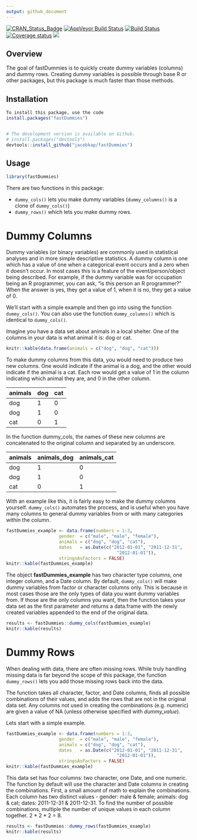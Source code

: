 ```yaml
---
output: github_document
---
```



[![CRAN_Status_Badge](http://www.r-pkg.org/badges/version/fastDummies)](https://cran.r-project.org/package=fastDummies)
[![AppVeyor Build Status](https://ci.appveyor.com/api/projects/status/github/jacobkap/fastDummies?branch=master&svg=true)](https://ci.appveyor.com/project/jacobkap/fastDummies) 
[![Build Status](https://travis-ci.org/jacobkap/fastDummies.svg?branch=master)](https://travis-ci.org/jacobkap/fastDummies)
[![Coverage status](https://codecov.io/gh/jacobkap/fastDummies/branch/master/graph/badge.svg)](https://codecov.io/github/jacobkap/fastDummies?branch=master)
[![](https://cranlogs.r-pkg.org/badges/fastDummies)](https://cran.r-project.org/web/packages/fastDummies/index.html)

## Overview

The goal of fastDummies is to quickly create dummy variables (columns) and dummy rows. Creating dummy variables is possible through base R or other packages, but this package is much faster than those methods. 

## Installation
```r
To install this package, use the code
install.packages("fastDummies")


# The development version is available on Github.
# install.packages("devtools")
devtools::install_github("jacobkap/fastDummies")
```

## Usage

```r
library(fastDummies)
```

There are two functions in this package:

* `dummy_cols()` lets you make dummy variables (`dummy_columns()` is a clone of `dummy_cols()`)    
* `dummy_rows()` which lets you make dummy rows.

# Dummy Columns 

Dummy variables (or binary variables) are commonly used in statistical analyses and in more simple descriptive statistics. A dummy column is one which has a value of one when a categorical event occurs and a zero when it doesn't occur. In most cases this is a feature of the event/person/object being described. For example, if the dummy variable was for occupation being an R programmer, you can ask, "is this person an R programmer?" When the answer is yes, they get a value of 1, when it is no, they get a value of 0. 

We'll start with a simple example and then go into using the function `dummy_cols()`. You can also use the function `dummy_columns()` which is identical to `dummy_cols()`.

Imagine you have a data set about animals in a local shelter. One of the columns in your data is what animal it is: dog or cat. 

```r
knitr::kable(data.frame(animals = c("dog", "dog", "cat")))
```

To make dummy columns from this data, you would need to produce two new columns. One would indicate if the animal is a dog, and the other would indicate if the animal is a cat. Each row would get a value of 1 in the column indicating which animal they are, and 0 in the other column. 

animals  | dog | cat
---      | --- | ---
dog      |  1  |  0
dog      |  1  |  0
cat      |  0  |  1

In the function dummy_cols, the names of these new columns are concatenated to the original column and separated by an underscore. 

animals  | animals_dog | animals_cat
---      |     ---     | ---
dog      |      1      |  0
dog      |      1      |  0
cat      |      0      |  1

With an example like this, it is fairly easy to make the dummy columns yourself. `dummy_cols()` automates the process, and is useful when you have many columns to general dummy variables from or with many categories within the column. 

```r
fastDummies_example <- data.frame(numbers = 1:3,
                    gender  = c("male", "male", "female"),
                    animals = c("dog", "dog", "cat"),
                    dates   = as.Date(c("2012-01-01", "2011-12-31",
                                          "2012-01-01")),
                    stringsAsFactors = FALSE)
knitr::kable(fastDummies_example)
```

The object **fastDummies_example** has two character type columns, one integer column, and a Date column. By default, `dummy_cols()` will make dummy variables from factor or character columns only. This is because in most cases those are the only types of data you want dummy variables from. If those are the only columns you want, then the function takes your data set as the first parameter and returns a data.frame with the newly created variables appended to the end of the original data. 

```r
results <- fastDummies::dummy_cols(fastDummies_example)
knitr::kable(results)
```


# Dummy Rows

When dealing with data, there are often missing rows. While truly handling missing data is far beyond the scope of this package, the function `dummy_rows()` lets you add those missing rows back into the data. 

The function takes all character, factor, and Date columns, finds all possible combinations of their values, and adds the rows that are not in the original data set. Any columns not used in creating the combinations (e.g. numeric) are given a value of NA (unless otherwise specified with *dummy_value*).

Lets start with a simple example. 

```r
fastDummies_example <- data.frame(numbers = 1:3,
                    gender  = c("male", "male", "female"),
                    animals = c("dog", "dog", "cat"),
                    dates   = as.Date(c("2012-01-01", "2011-12-31",
                                          "2012-01-01")),
                    stringsAsFactors = FALSE)
knitr::kable(fastDummies_example)
```

This data set has four columns: two character, one Date, and one numeric. The function by default will use the character and Date columns in creating the combinations. First, a small amount of math to explain the combinations. Each column has two distinct values - gender: male & female; animals: dog & cat; dates: 2011-12-31 & 2011-12-31. To find the number of possible combinations, multiple the number of unique values in each column together. 2 \* 2 \* 2 = 8. 

```r
results <- fastDummies::dummy_rows(fastDummies_example)
knitr::kable(results)
```
